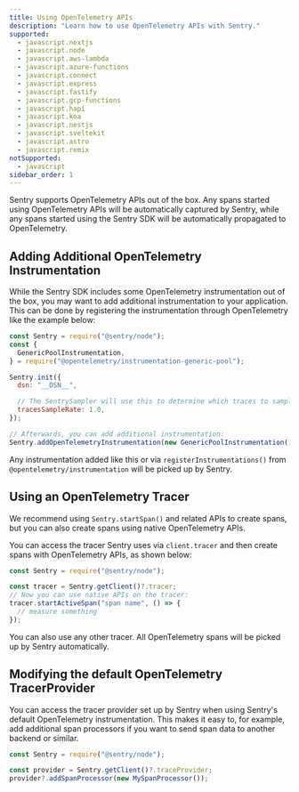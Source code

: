 ```yaml
---
title: Using OpenTelemetry APIs
description: "Learn how to use OpenTelemetry APIs with Sentry."
supported:
  - javascript.nextjs
  - javascript.node
  - javascript.aws-lambda
  - javascript.azure-functions
  - javascript.connect
  - javascript.express
  - javascript.fastify
  - javascript.gcp-functions
  - javascript.hapi
  - javascript.koa
  - javascript.nestjs
  - javascript.sveltekit
  - javascript.astro
  - javascript.remix
notSupported:
  - javascript
sidebar_order: 1
---
```


Sentry supports OpenTelemetry APIs out of the box. Any spans started using OpenTelemetry APIs will be automatically captured by Sentry, while any spans started using the Sentry SDK will be automatically propagated to OpenTelemetry.

## Adding Additional OpenTelemetry Instrumentation

While the Sentry SDK includes some OpenTelemetry instrumentation out of the box, you may want to add additional instrumentation to your application. This can be done by registering the instrumentation through OpenTelemetry like the example below:

```javascript
const Sentry = require("@sentry/node");
const {
  GenericPoolInstrumentation,
} = require("@opentelemetry/instrumentation-generic-pool");

Sentry.init({
  dsn: "__DSN__",

  // The SentrySampler will use this to determine which traces to sample
  tracesSampleRate: 1.0,
});

// Afterwards, you can add additional instrumentation:
Sentry.addOpenTelemetryInstrumentation(new GenericPoolInstrumentation());
```

Any instrumentation added like this or via `registerInstrumentations()` from `@opentelemetry/instrumentation` will be picked up by Sentry.

## Using an OpenTelemetry Tracer

We recommend using `Sentry.startSpan()` and related APIs to create spans, but you can also create spans using native OpenTelemetry APIs.

You can access the tracer Sentry uses via `client.tracer` and then create spans with OpenTelemetry APIs, as shown below:

```javascript
const Sentry = require("@sentry/node");

const tracer = Sentry.getClient()?.tracer;
// Now you can use native APIs on the tracer:
tracer.startActiveSpan("span name", () => {
  // measure something
});
```

You can also use any other tracer. All OpenTelemetry spans will be picked up by Sentry automatically.

## Modifying the default OpenTelemetry TracerProvider

You can access the tracer provider set up by Sentry when using Sentry's default OpenTelemetry instrumentation. This makes it easy to, for example, add additional span processors if you want to send span data to another backend or similar.

```javascript
const Sentry = require("@sentry/node");

const provider = Sentry.getClient()?.traceProvider;
provider?.addSpanProcessor(new MySpanProcessor());
```
